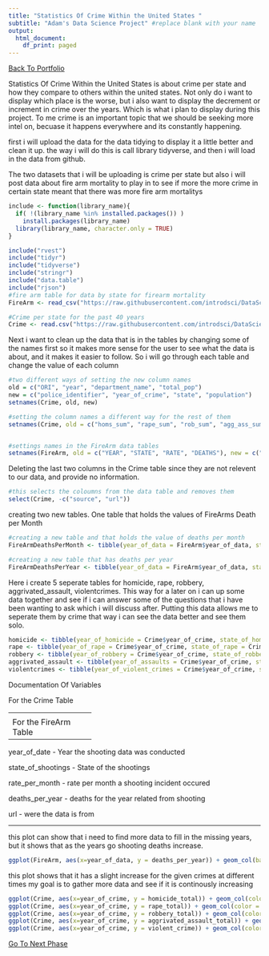 ```yaml
---
title: "Statistics Of Crime Within the United States "
subtitle: "Adam's Data Science Project" #replace blank with your name
output:
  html_document:
    df_print: paged
---
```


[Back To Portfolio](index.html)

Statistics Of Crime Within the United States is about crime per state and how they compare to others within the united states. Not only do i want to display which place is the worse, but i also want to display the decrement or increment in crime over the years. Which is what i plan to display during this project. To me crime is an important topic that we should be seeking more intel on, becuase it happens everywhere and its constantly happening.

first i will upload the data for the data tidying to display it a little better and clean it up.
the way i will do this is call library tidyverse, and then i will load in the data from github.

The two datasets that i will be uploading is crime per state but also i will post data about fire arm mortality to play in to see if more the more crime in certain state meant that there was more fire arm mortalitys
```r
include <- function(library_name){
  if( !(library_name %in% installed.packages()) )
    install.packages(library_name)
  library(library_name, character.only = TRUE)
}

include("rvest")
include("tidyr")
include("tidyverse")
include("stringr")
include("data.table")
include("rjson")
#fire arm table for data by state for firearm mortality
FireArm <- read_csv("https://raw.githubusercontent.com/introdsci/DataScience-AdamGonzalezJr/master/Firearm%20Mortality%20by%20State.csv")

#Crime per state for the past 40 years
Crime <- read.csv("https://raw.githubusercontent.com/introdsci/DataScience-AdamGonzalezJr/master/ucr_crime_1975_2015.csv")

```

Next i want to clean up the data that is in the tables by changing some of the names first so it makes more sense for the user to see what the data is about, and it makes it easier to follow. So i will go through each table and change the value of each column

```r

#two different ways of setting the new column names
old = c("ORI", "year", "department_name", "total_pop")
new = c("police_identifier", "year_of_crime", "state", "population")
setnames(Crime, old, new)

#setting the column names a different way for the rest of them 
setnames(Crime, old = c("homs_sum", "rape_sum", "rob_sum", "agg_ass_sum") , new = c("homicide_total", "rape_total", "robbery_total", "aggrivated_assault_total"))


#settings names in the FireArm data tables
setnames(FireArm, old = c("YEAR", "STATE", "RATE", "DEATHS"), new = c("year_of_data", "state_of_shootings", "rate_per_month", "deaths_per_year"))

```

Deleting the last two columns in the Crime table since they are not relevent to our data, and provide no information.

```r

#this selects the coloumns from the data table and removes them
select(Crime, -c("source", "url"))

```


creating two new tables. One table that holds the values of FireArms Death per Month

```r

#creating a new table and that holds the value of deaths per month
FireArmDeathsPerMonth <- tibble(year_of_data = FireArm$year_of_data, state_of_shootings = FireArm$state_of_shootings, rate_per_month = FireArm$rate_per_month)

#creating a new table that has deaths per year
FireArmDeathsPerYear <- tibble(year_of_data = FireArm$year_of_data, state_of_shootings = FireArm$state_of_shootings, rate_per_year = FireArm$deaths_per_year)
```


Here i create 5 seperate tables for homicide, rape, robbery, aggrivated_assault, violentcrimes. This way for a later on i can up some data together and see if i can answer some of the questions that i have been wanting to ask which i will discuss after. Putting this data allows me to seperate them by crime that way i can see the data better and see them solo. 
```r
homicide <- tibble(year_of_homicide = Crime$year_of_crime, state_of_homicide = Crime$state, total_homicides = Crime$homicide_total)
rape <- tibble(year_of_rape = Crime$year_of_crime, state_of_rape = Crime$state, rape_total = Crime$rape_total)
robbery <- tibble(year_of_robbery = Crime$year_of_crime, state_of_robbery = Crime$state, robbery_total = Crime$robbery_total)
aggrivated_assault <- tibble(year_of_assaults = Crime$year_of_crime, state_of_assaults = Crime$state, assault_total = Crime$aggrivated_assault_total)
violentcrimes <- tibble(year_of_violent_crimes = Crime$year_of_crime, state_of_violent_crimes = Crime$state, violent_crime_total = Crime$violent_crime)

```

Documentation Of Variables
<p>
For the Crime Table
</p>
<p>
-------------------
</p>
<p>
Police_Identifer - Is used apart of this data because it allows the police to identify which place they are talking about
<p>
Year_of_crime - allows people to see what year these crimes took place
</p>
<p>
state - allows people to see what state these crimes took place in and the year_of_crime allows the people to see the year and state that these crimes were commited
</p>
<p>
population - allows the viewer to see on that given year what was the population of the given state
</p>
<p>
homicide_total - allows the viewer to see the total number of homicides for that given year and state
</p>
<p>
rape_total - allows the viewer to see the total number of victims that were raped for that given year and state
</p>
<p>
robbery_total - allows the viewer to see the total number of robberies commited for that given year and state
</p>
<p>
aggrivated_assault_total - allows the viewer to see the total number of aggrivated assaults for that given year and state
</p>
<p>
violent_crimes - allows the viewer to see the total number of violent crimes commited for that given year and state
</p>
<p>
violent_per_100k - allows the viewer to see the rate per 100k of violent crimes per year are commited so out of every 100k people what are the chances.
</p>
<p>
homs_per_100k - allows the viewer to see the rate per 100k of homicide crimes per year are commited so out of every 100k people what are the chances.
</p>
<p>
rape_per_100k - allows the viewer to see the rate per 100k of rape crimes per year are commited so out of every 100k people what are the chances.
</p>
<p>
rob_per_100k - allows the viewer to see the rate per 100k of robbery crimes per year are commited so out of every 100k people what are the chances.
</p>
<p>
ass_ass_per_100k - allows the viewer to see the rate per 100k of aggrivated assaults crimes per year are commited so out of every 100k people what are the chances.
</p>
<p>
-----------------------
</p>
<p>

For the FireArm Table
</p>
<p>
----------------------
</p>
<p>
year_of_date - Year the shooting data was conducted
</p>
<p>
state_of_shootings - State of the shootings
</p>
<p>
rate_per_month - rate per month a shooting incident occured
</p>
<p>
deaths_per_year - deaths for the year related from shooting 
</p>
<p>
url - were the data is from
</p>
<p>


------------------------
</p>
this plot can show that i need to find more data to fill in the missing years, but it shows that as the years go shooting deaths increase.
```r
ggplot(FireArm, aes(x=year_of_data, y = deaths_per_year)) + geom_col(bandwidth = 1)

```

this plot shows that it has a slight increase for the given crimes at different times my goal is to gather more data and see if it is continously increasing
```r
ggplot(Crime, aes(x=year_of_crime, y = homicide_total)) + geom_col(color = 'red')
ggplot(Crime, aes(x=year_of_crime, y = rape_total)) + geom_col(color = 'blue')
ggplot(Crime, aes(x=year_of_crime, y = robbery_total)) + geom_col(color = 'green')
ggplot(Crime, aes(x=year_of_crime, y = aggrivated_assault_total)) + geom_col(color = 'pink')
ggplot(Crime, aes(x=year_of_crime, y = violent_crime)) + geom_col(color = 'yellow')
```



[Go To Next Phase](project2.html)